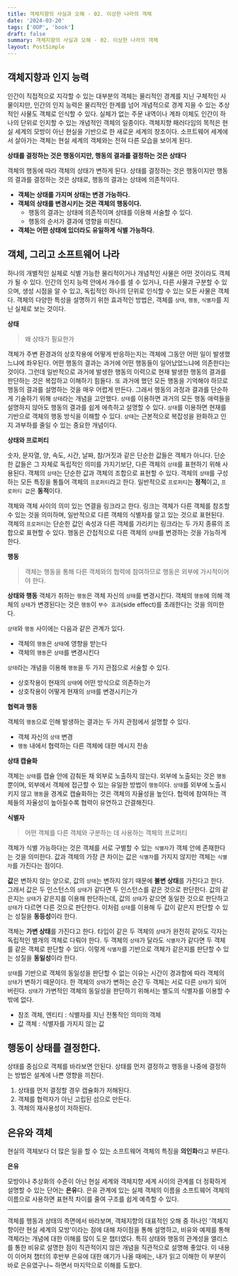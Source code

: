 ```yaml
---
title: 객체지향의 사실과 오해 - 02. 이상한 나라의 객체
date: '2024-03-20'
tags: ['OOP', 'book']
draft: false
summary: 객체지향의 사실과 오해 - 02. 이상한 나라의 객체
layout: PostSimple
---
```


## 객체지향과 인지 능력

인간이 직접적으로 지각할 수 있는 대부분의 객체는 물리적인 경계를 지닌 구체적인 사물이지만, 인간의 인지 능력은 물리적인 한계를 넘어 개념적으로 경계 지을 수 있는 추상적인 사물도 객체로 인식할 수 있다. 실체가 없는 주문 내역이나 계좌 이체도 인간이 하나의 단위로 인지할 수 있는 개념적인 객체의 일종이다. 객체지향 패러다임의 목적은 현실 세계의 모방이 아닌 현실을 기반으로 한 새로운 세계의 창조이다. 소프트웨어 세계에서 살아가는 객체는 현실 세계의 객체와는 전혀 다른 모습을 보이게 된다.

**상태를 결정하는 것은 행동이지만, 행동의 결과를 결정하는 것은 상태다**

객체의 행동에 따라 객체의 상태가 변하게 된다. 상태를 결정하는 것은 행동이지만 행동의 결과를 결정하는 것은 상태로, 행동의 결과는 상태에 의존적이다.

- **객체는 상태를 가지며 상태는 변경 가능하다.**
- **객체의 상태를 변경시키는 것은 객체의 행동이다.**
  - 행동의 결과는 상태에 의존적이며 상태를 이용해 서술할 수 있다.
  - 행동의 순서가 결과에 영향을 미친다.
- **객체는 어떤 상태에 있더라도 유일하게 식별 가능하다.**

## 객체, 그리고 소프트웨어 나라

하나의 개별적인 실체로 식별 가능한 물리적이거나 개념적인 사물은 어떤 것이라도 객체가 될 수 있다. 인간의 인지 능력 안에서 개수를 셀 수 있거나, 다른 사물과 구분할 수 있으며, 생성 시점을 알 수 있고, 독립적인 하나의 단위로 인식할 수 있는 모든 사물은 객체다. 객체의 다양한 특성을 설명하기 위한 효과적인 방법은, 객체를 `상태`, `행동`, `식별자`를 지닌 실체로 보는 것이다.

**상태**

> 왜 상태가 필요한가

객체가 주변 환경과의 상호작용에 어떻게 반응하는지는 객체에 그동안 어떤 일이 발생했느냐에 좌우된다. 어떤 행동의 결과는 과거에 어떤 행동들이 일어났었느냐에 의존한다는 것이다. 그런데 일반적으로 과거에 발생한 행동의 이력으로 현재 발생한 행동의 결과를 판단하는 것은 복잡하고 이해하기 힘들다. 또 과거에 했던 모든 행동을 기억해야 하므로 행동의 결과를 설명하는 것을 매우 어렵게 만든다. 그래서 행동의 과정과 결과를 단순하게 기술하기 위해 `상태`라는 개념을 고안했다. `상태`를 이용하면 과거의 모든 행동 애력들을 설명하지 않아도 행동의 결과를 쉽게 에측하고 설명할 수 있다. `상태`를 이용하면 현재를 기반으로 객체의 행동 방식을 이해할 수 있다. `상태`는 근본적으로 복잡성을 완화하고 인지 과부하를 줄일 수 있는 중요한 개념이다.

**상태와 프로퍼티**

숫자, 문자열, 양, 속도, 시간, 날짜, 참/거짓과 같은 단순한 값들은 객체가 아니다. 단순한 값들은 그 자체로 독립적인 의미를 가지기보단, 다른 객체의 `상태`를 표현하기 위해 사용된다. 객체의 `상태`는 단순한 값과 객체의 조합으로 표현할 수 있다. 객체의 `상태`를 구성하는 모든 특징을 통틀어 객체의 `프로퍼티`라고 한다. 일반적으로 `프로퍼티`는 **정적**이고, `프로퍼티 값`은 **동적**이다.

객체와 객체 사이의 의미 있는 연결을 링크라고 한다. 링크는 객체가 다른 객체를 참조할 수 있는 것을 의미하며, 일반적으로 다른 객체의 식별자를 알고 있는 것으로 표현된다. 객체의 `프로퍼티`는 단순한 값인 속성과 다른 객체를 가리키는 링크라는 두 가지 종류의 조합으로 표현할 수 있다. 행동은 간접적으로 다른 객체의 `상태`를 변경하는 것을 가능하게 한다.

**행동**

> 객체는 행동을 통해 다른 객체와의 협력에 참여하므로 행동은 외부에 가시적이어야 한다.

**상태와 행동**
객체가 취하는 `행동`은 객체 자신의 `상태`를 변경시킨다. 객체의 `행동`에 의해 객체의 `상태`가 변경된다는 것은 `행동`이 `부수 효과`(side effect)를 초래한다는 것을 의미한다.

`상태`와 `행동` 사이에는 다음과 같은 관계가 있다.

- 객체의 `행동`은 `상태`에 영향을 받는다
- 객체의 `행동`은 `상태`를 변경시킨다

`상태`라는 개념을 이용해 `행동`을 두 가지 관점으로 서술할 수 있다.

- 상호작용이 현재의 `상태`에 어떤 방식으로 의존하는가
- 상호작용이 어떻게 현재의 `상태`를 변경시키는가

**협력과 행동**

객체의 `행동`으로 인해 발생하는 결과는 두 가지 관점에서 설명할 수 있다.

- 객체 자신의 `상태` 변경
- `행동` 내에서 협력하는 다른 객체에 대한 메시지 전송

**상태 캡슐화**

객체는 `상태`를 캡슐 안에 감춰둔 채 외부로 노출하지 않는다. 외부에 노출되는 것은 `행동`뿐이며, 외부에서 객체에 접근할 수 있는 유일한 방법이 `행동`이다. `상태`를 외부에 노출시키지 않고 `행동`을 경계로 캡슐화하는 것은 객체의 자율성을 높인다. 협력에 참여하는 객체들의 자율성이 높아질수록 협력이 유연하고 간결해진다.

**식별자**

> 어떤 객체를 다른 객체와 구분하는 데 사용하는 객체의 프로퍼티

객체가 식별 가능하다는 것은 객체를 서로 구별할 수 있는 `식별자`가 객체 안에 존재한다는 것을 의미한다. 값과 객체의 가장 큰 차이는 값은 `식별자`를 가지지 않지만 객체는 `식별자`를 가진다는 점이다.

**값**은 변하지 않는 양으로, 값의 `상태`는 변하지 않기 때문에 **불변 상태**를 가진다고 한다. 그래서 값은 두 인스턴스의 `상태`가 같다면 두 인스턴스를 같은 것으로 판단한다. 값의 같은지는 `상태`가 같은지를 이용해 판단하는데, 값의 `상태`가 같으면 동일한 것으로 판단하고 `상태`가 다르면 다른 것으로 판단한다. 이처럼 `상태`를 이용해 두 값이 같은지 판단할 수 있는 성질을 **동등성**이라 한다.

객체는 **가변 상태**를 가진다고 한다. 타입이 같은 두 객체의 `상태`가 완전히 같아도 각자는 독립적인 별개의 객체로 다뤄야 한다. 두 객체의 `상태`가 달라도 `식별자`가 같다면 두 객체를 같은 객체로 판단할 수 있다. 이렇게 `식별자`를 기반으로 객체가 같은지를 판단할 수 있는 성질을 **동일성**이라 한다.

`상태`를 기반으로 객체의 동일성을 판단할 수 없는 이유는 시간이 경과함에 따라 객체의 `상태`가 변하기 때문이다. 한 객체의 `상태`가 변하는 순간 두 객체는 서로 다른 `상태`가 되어 버린다. `상태`가 가변적인 객체의 동일성을 판단하기 위해서는 별도의 식별자를 이용할 수밖에 없다.

- 참조 객체, 엔티티 : 식별자를 지닌 전통적인 의미의 객체
- 값 객체 : 식별자를 가지지 않는 값

## 행동이 상태를 결정한다.

상태를 중심으로 객체를 바라보면 안된다. 상태를 먼저 결정하고 행동을 나중에 결정하는 방법은 설계에 나쁜 영향을 끼친다.

1. 상태를 먼저 결정할 경우 캡슐화가 저해된다.
2. 객체를 협력자가 아닌 고립된 섬으로 만든다.
3. 객체의 재사용성이 저하된다.

## 은유와 객체

현실의 객체보다 더 많은 일을 할 수 있는 소프트웨어 객체의 특징을 **의인화**라고 부른다.

**은유**

모방이나 추상화의 수준이 아닌 현실 세계와 객체지향 세계 사이의 관계를 더 정확하게 설명할 수 있는 단어는 **은유**다. 은유 관계에 있는 실제 객체의 이름을 소프트웨어 객체의 이름으로 사용하면 표현적 차이를 줄여 구조를 쉽게 예측할 수 있다.

---

객체를 행동과 상태의 측면에서 바라보며, 객체지향의 대표적인 오해 중 하나인 '객체지향이란 현실 세계의 모방'이라는 점에 대해 차이점을 통해 설명하고, 비유와 예제를 통해 객체라는 개념에 대한 이해를 많이 도운 챕터였다. 특히 상태와 행동의 관계성을 앨리스를 통한 비유로 설명한 점이 직관적이지 않은 개념을 직관적으로 설명해 좋았다. 이 내용이 이어져 챕터의 후반부 은유에 대한 얘기가 나올 때에는, 내가 읽고 이해한 이 부분이 바로 은유였구나~ 하면서 마지막으로 이해를 도왔다.
